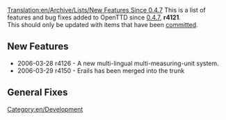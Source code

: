 [[Translation:en/Archive/Lists/New Features Since 0.4.7]]
[[Category:en/Development]]
{{en/Current}}
This is a list of features and bug fixes added to OpenTTD since [[en/Archive/OpenTTD/OpenTTD 0.4.7|0.4.7]], '''r4121'''.
<br>This should only be updated with items that have been [http://svn.openttd.org/cgi-bin/trac.cgi/timeline committed].

==New Features==

* 2006-03-28 r4126 - A new multi-lingual multi-measuring-unit system.
* 2006-03-29 r4150 - Erails has been merged into the trunk

==General Fixes==